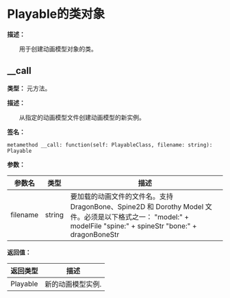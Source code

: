 
# Playable的类对象

**描述：**

&emsp;&emsp;用于创建动画模型对象的类。

## __call

**类型：** 元方法。

**描述：**

&emsp;&emsp;从指定的动画模型文件创建动画模型的新实例。

**签名：**
```tl
metamethod __call: function(self: PlayableClass, filename: string): Playable
```

**参数：**

| 参数名 | 类型 | 描述 |
| --- | --- | --- |
| filename | string | 要加载的动画文件的文件名。支持 DragonBone、Spine2D 和 Dorothy Model 文件。必须是以下格式之一：	"model:" + modelFile	"spine:" + spineStr	"bone:" + dragonBoneStr |

**返回值：**

| 返回类型 | 描述 |
| --- | --- |
| Playable | 新的动画模型实例. |